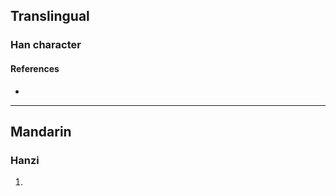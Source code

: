 {{character info/new}}
==Translingual==

===Han character===
{{Han char|rn=96|rad=玉|as=06|sn=10|four=18161|canj=MGOMR|ids=⿰𤣩合}}

====References====
* {{Han ref|kx=0731.130|dkj=20969|dj=1142.240|hdz=21112.020|uh=73E8|ud=29672|bh=D2BB|bd=53947}}

----

==Mandarin==

===Hanzi===
{{cmn-hanzi|pin=[[xiá]] ([[xia2]])|wg=hsia<sup>2</sup>}}

# {{defn|lang=cmn|sort=玉06}}